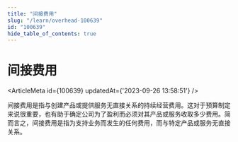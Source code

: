 ```yaml
---
title: "间接费用"
slug: "/learn/overhead-100639"
id: "100639"
hide_table_of_contents: true
---
```



# 间接费用

<ArticleMeta id={100639} updatedAt={'2023-09-26 13:58:51'} />
<div className='border-solid border-b border-t-0 my-4 border-[var(--ifm-color-gray-300)]' />

间接费用是指与创建产品或提供服务无直接关系的持续经营费用。这对于预算制定来说很重要，也有助于确定公司为了盈利而必须对其产品或服务收取多少费用。简而言之，间接费用是指为支持业务而发生的任何费用，而与特定产品或服务无直接关系。

